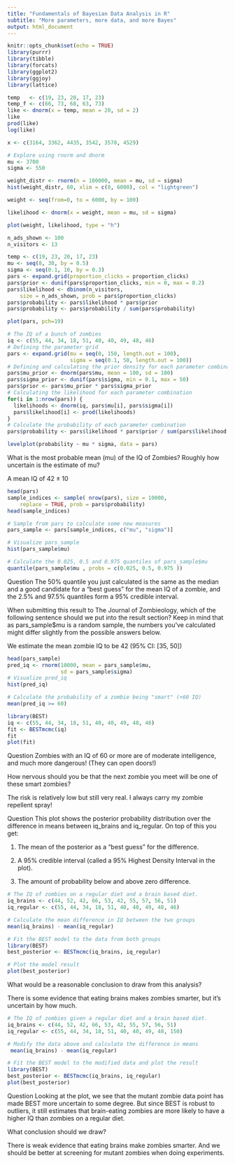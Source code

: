 ```yaml
---
title: "Fundamentals of Bayesian Data Analysis in R"
subtitle: "More parameters, more data, and more Bayes"
output: html_document
---
```


```r
knitr::opts_chunk$set(echo = TRUE)
library(purrr)
library(tibble)
library(forcats)
library(ggplot2)
library(ggjoy)
library(lattice)
```

```r
temp   <- c(19, 23, 20, 17, 23)
temp_f <- c(66, 73, 68, 63, 73)
like <- dnorm(x = temp, mean = 20, sd = 2)
like
prod(like)
log(like)


```

```r
x <- c(3164, 3362, 4435, 3542, 3578, 4529)

# Explore using rnorm and dnorm
mu <- 3700
sigma <- 550

weight_distr <- rnorm(n = 100000, mean = mu, sd = sigma)
hist(weight_distr, 60, xlim = c(0, 6000), col = "lightgreen")

weight <- seq(from=0, to = 6000, by = 100)

likelihood <- dnorm(x = weight, mean = mu, sd = sigma)

plot(weight, likelihood, type = "h")
```

```r
n_ads_shown <- 100
n_visitors <- 13

temp <- c(19, 23, 20, 17, 23)
mu <- seq(8, 30, by = 0.5)
sigma <- seq(0.1, 10, by = 0.3)
pars <- expand.grid(proportion_clicks = proportion_clicks)
pars$prior <- dunif(pars$proportion_clicks, min = 0, max = 0.2) 
pars$likelihood <- dbinom(n_visitors, 
    size = n_ads_shown, prob = pars$proportion_clicks)
pars$probability <- pars$likelihood * pars$prior
pars$probability <- pars$probability / sum(pars$probability)

plot(pars, pch=19)

```

```r
# The IQ of a bunch of zombies
iq <- c(55, 44, 34, 18, 51, 40, 40, 49, 48, 46)
# Defining the parameter grid
pars <- expand.grid(mu = seq(0, 150, length.out = 100), 
                    sigma = seq(0.1, 50, length.out = 100))
# Defining and calculating the prior density for each parameter combination
pars$mu_prior <- dnorm(pars$mu, mean = 100, sd = 100)
pars$sigma_prior <- dunif(pars$sigma, min = 0.1, max = 50)
pars$prior <- pars$mu_prior * pars$sigma_prior
# Calculating the likelihood for each parameter combination
for(i in 1:nrow(pars)) {
  likelihoods <- dnorm(iq, pars$mu[i], pars$sigma[i])
  pars$likelihood[i] <- prod(likelihoods)
}
# Calculate the probability of each parameter combination
pars$probability <- pars$likelihood * pars$prior / sum(pars$likelihood * pars$prior)

levelplot(probability ~ mu * sigma, data = pars)
```

What is the most probable mean (mu) of the IQ of Zombies? Roughly how uncertain is the estimate of mu?

A mean IQ of 42 ± 10


```r
head(pars)
sample_indices <- sample( nrow(pars), size = 10000,
    replace = TRUE, prob = pars$probability)
head(sample_indices)

# Sample from pars to calculate some new measures
pars_sample <- pars[sample_indices, c("mu", "sigma")]

# Visualize pars_sample
hist(pars_sample$mu)

# Calculate the 0.025, 0.5 and 0.975 quantiles of pars_sample$mu
quantile(pars_sample$mu , probs = c(0.025, 0.5, 0.975 ))
```


Question
The 50% quantile you just calculated is the same as the median and a good candidate for a "best guess" for the mean IQ of a zombie, and the 2.5% and 97.5% quantiles form a 95% credible interval.

When submitting this result to The Journal of Zombieology, which of the following sentence should we put into the result section?
Keep in mind that as pars_sample$mu is a random sample, the numbers you've calculated might differ slightly from the possible answers below.


We estimate the mean zombie IQ to be 42 (95% CI: [35, 50])


```r
head(pars_sample)
pred_iq <- rnorm(10000, mean = pars_sample$mu, 
                 sd = pars_sample$sigma)
# Visualize pred_iq
hist(pred_iq)

# Calculate the probability of a zombie being "smart" (+60 IQ)
mean(pred_iq >= 60)
```

```r
library(BEST)
iq <- c(55, 44, 34, 18, 51, 40, 40, 49, 48, 46)
fit <- BESTmcmc(iq)
fit
plot(fit)
```


Question
Zombies with an IQ of 60 or more are of moderate intelligence, and much more dangerous! (They can open doors!)

How nervous should you be that the next zombie you meet will be one of these smart zombies?

The risk is relatively low but still very real. I always carry my zombie repellent spray!


Question
This plot shows the posterior probability distribution over the difference in means between iq_brains and iq_regular. On top of this you get:

(1) The mean of the posterior as a "best guess" for the difference.

(2) A 95% credible interval (called a 95% Highest Density Interval in the plot).

(3) The amount of probability below and above zero difference.

```r
# The IQ of zombies on a regular diet and a brain based diet.
iq_brains <- c(44, 52, 42, 66, 53, 42, 55, 57, 56, 51)
iq_regular <- c(55, 44, 34, 18, 51, 40, 40, 49, 48, 46)

# Calculate the mean difference in IQ between the two groups
mean(iq_brains) - mean(iq_regular)

# Fit the BEST model to the data from both groups
library(BEST)
best_posterior <- BESTmcmc(iq_brains, iq_regular)

# Plot the model result
plot(best_posterior)
```

What would be a reasonable conclusion to draw from this analysis?

There is some evidence that eating brains makes zombies smarter, but it's uncertain by how much.


```r
# The IQ of zombies given a regular diet and a brain based diet.
iq_brains <- c(44, 52, 42, 66, 53, 42, 55, 57, 56, 51)
iq_regular <- c(55, 44, 34, 18, 51, 40, 40, 49, 48, 150)

# Modify the data above and calculate the difference in means
 mean(iq_brains) - mean(iq_regular)

# Fit the BEST model to the modified data and plot the result
library(BEST)
best_posterior <- BESTmcmc(iq_brains, iq_regular)
plot(best_posterior)
```


Question
Looking at the plot, we see that the mutant zombie data point has made BEST more uncertain to some degree. But since BEST is robust to outliers, it still estimates that brain-eating zombies are more likely to have a higher IQ than zombies on a regular diet.

What conclusion should we draw?

There is weak evidence that eating brains make zombies smarter. And we should be better at screening for mutant zombies when doing experiments.
